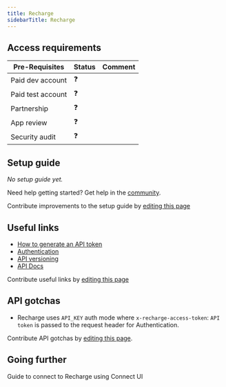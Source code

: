 ```yaml
---
title: Recharge
sidebarTitle: Recharge
---
```



<Overview />
<PreBuiltTooling />
<PreBuiltUseCases />

## Access requirements
| Pre-Requisites | Status | Comment|
| - | - | - |
| Paid dev account | ❓ |  |
| Paid test account | ❓ |  |
| Partnership | ❓ | |
| App review | ❓ |  |
| Security audit | ❓ | |


## Setup guide

_No setup guide yet._

<Tip>Need help getting started? Get help in the [community](https://nango.dev/slack).</Tip>

<Note>Contribute improvements to the setup guide by [editing this page](https://github.com/nangohq/nango/tree/master/docs/integrations/all/recharge.mdx)</Note>


## Useful links

-   [How to generate an API token](https://docs.getrecharge.com/docs/recharge-api-key#generating-an-api-token)
-   [Authentication](https://developer.rechargepayments.com/2021-11/authentication)
-   [API versioning](https://developer.rechargepayments.com/2021-11/versioning)
-   [API Docs](https://developer.rechargepayments.com/2021-11/)

<Note>Contribute useful links by [editing this page](https://github.com/nangohq/nango/tree/master/docs/integrations/all/recharge.mdx)</Note>

## API gotchas

- Recharge uses `API_KEY` auth mode where `x-recharge-access-token`: `API token` is passed to the request header for Authentication.

<Note>Contribute API gotchas by [editing this page](https://github.com/nangohq/nango/tree/master/docs/integrations/all/recharge.mdx).</Note>

## Going further

<Card title="Connect to Recharge" icon="link" href="/integrations/all/recharge/connect" horizontal>
  Guide to connect to Recharge using Connect UI
</Card>
